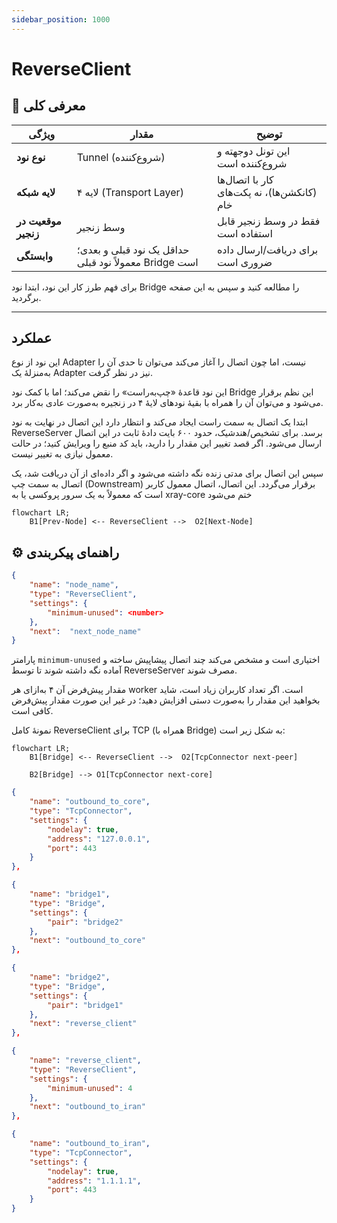 ```yaml
---
sidebar_position: 1000
---
```


# ReverseClient

## 📖 معرفی کلی

| ویژگی              | مقدار                        | توضیح                                              |
|--------------------|------------------------------|----------------------------------------------------|
| **نوع نود**        | Tunnel (شروع‌کننده)          | این تونل دوجهته و شروع‌کننده است                  |
| **لایه شبکه**      | لایه ۴ (Transport Layer)     | کار با اتصال‌ها (کانکشن‌ها)، نه پکت‌های خام       |
| **موقعیت در زنجیر**| وسط زنجیر                    | فقط در وسط زنجیر قابل استفاده است                 |
| **وابستگی**        | حداقل یک نود قبلی و بعدی؛ معمولاً نود قبلی Bridge است | برای دریافت/ارسال داده ضروری است |

برای فهم طرز کار این نود، ابتدا نود Bridge را مطالعه کنید و سپس به این صفحه برگردید.

---

## عملکرد


این نود از نوع Adapter نیست، اما چون اتصال را آغاز می‌کند می‌توان تا حدی آن را به‌منزلهٔ یک Adapter نیز در نظر گرفت.

این نود قاعدهٔ «چپ‌به‌راست» را نقض می‌کند؛ اما با کمک نود Bridge این نظم برقرار می‌شود و می‌توان آن را همراه با بقیهٔ نودهای لایهٔ ۴ در زنجیره به‌صورت عادی به‌کار برد.

ابتدا یک اتصال به سمت راست ایجاد می‌کند و انتظار دارد این اتصال در نهایت به نود ReverseServer برسد. برای تشخیص/هندشیک، حدود ۶۰۰ بایت دادهٔ ثابت در این اتصال ارسال می‌شود. اگر قصد تغییر این مقدار را دارید، باید کد منبع را ویرایش کنید؛ در حالت معمول نیازی به تغییر نیست.

سپس این اتصال برای مدتی زنده نگه داشته می‌شود و اگر داده‌ای از آن دریافت شد، یک اتصال به سمت چپ (Downstream) برقرار می‌گردد. این اتصال، اتصال معمول کاربر است که معمولاً به یک سرور پروکسی یا به xray-core ختم می‌شود


```mermaid
flowchart LR;
    B1[Prev-Node] <-- ReverseClient -->  O2[Next-Node]

```

## ⚙️ راهنمای پیکربندی

```json
{
    "name": "node_name",
    "type": "ReverseClient",
    "settings": {
        "minimum-unused": <number>
    },
    "next":  "next_node_name"
}
```

پارامتر `minimum-unused` اختیاری است و مشخص می‌کند چند اتصال پیشاپیش ساخته و آماده نگه داشته شوند تا توسط ReverseServer مصرف شوند.

مقدار پیش‌فرض آن ۴ به‌ازای هر worker است. اگر تعداد کاربران زیاد است، شاید بخواهید این مقدار را به‌صورت دستی افزایش دهید؛ در غیر این صورت مقدار پیش‌فرض کافی است.

نمونهٔ کامل ReverseClient برای TCP (همراه با Bridge) به شکل زیر است:

```mermaid
flowchart LR;
    B1[Bridge] <-- ReverseClient -->  O2[TcpConnector next-peer]

    B2[Bridge] --> O1[TcpConnector next-core]
```


```json
{
    "name": "outbound_to_core",
    "type": "TcpConnector",
    "settings": {
        "nodelay": true,
        "address": "127.0.0.1",
        "port": 443
    }
},

{
    "name": "bridge1",
    "type": "Bridge",
    "settings": {
        "pair": "bridge2"
    },
    "next": "outbound_to_core"
},

{
    "name": "bridge2",
    "type": "Bridge",
    "settings": {
        "pair": "bridge1"
    },
    "next": "reverse_client"
},

{
    "name": "reverse_client",
    "type": "ReverseClient",
    "settings": {
        "minimum-unused": 4
    },
    "next": "outbound_to_iran"
},

{
    "name": "outbound_to_iran",
    "type": "TcpConnector",
    "settings": {
        "nodelay": true,
        "address": "1.1.1.1",
        "port": 443
    }
}
```
